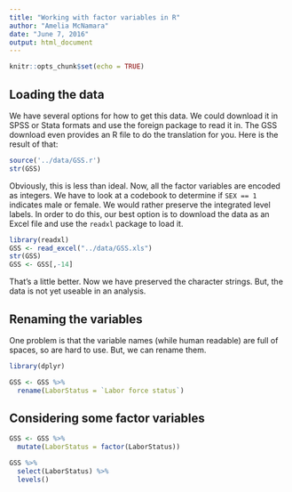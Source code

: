 ```yaml
---
title: "Working with factor variables in R"
author: "Amelia McNamara"
date: "June 7, 2016"
output: html_document
---
```


```r
knitr::opts_chunk$set(echo = TRUE)
```

## Loading the data

We have several options for how to get this data. We could download it in SPSS or Stata formats and use the foreign package to read it in. The GSS download even provides an R file to do the translation for you. Here is the result of that:

```r
source('../data/GSS.r')
str(GSS)
```

Obviously, this is less than ideal. Now, all the factor variables are encoded as integers. We have to look at a codebook to determine if `SEX == 1` indicates male or female. We would rather preserve the integrated level labels. In order to do this, our best option is to download the data as an Excel file and use the `readxl` package to load it. 

```r
library(readxl)
GSS <- read_excel("../data/GSS.xls")
str(GSS)
GSS <- GSS[,-14]
```

That's a little better. Now we have preserved the character strings. But, the data is not yet useable in an analysis. 

## Renaming the variables

One problem is that the variable names (while human readable) are full of spaces, so are hard to use. But, we can rename them. 

```r
library(dplyr)

GSS <- GSS %>% 
  rename(LaborStatus = `Labor force status`)
```

## Considering some factor variables

```r
GSS <- GSS %>%
  mutate(LaborStatus = factor(LaborStatus))

GSS %>% 
  select(LaborStatus) %>%
  levels()
```
